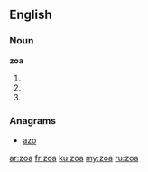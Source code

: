 ==English==

===Noun===
'''zoa'''

# {{plural of|[[zoon]]}}
# {{plural of|[[zoön]]}}
# {{singular of|[[protozoa]]}}

===Anagrams===
* [[azo#English|azo]]

[[ar:zoa]]
[[fr:zoa]]
[[ku:zoa]]
[[my:zoa]]
[[ru:zoa]]